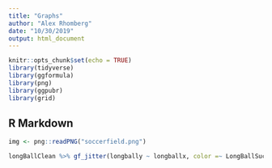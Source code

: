 ```yaml
---
title: "Graphs"
author: "Alex Rhomberg"
date: "10/30/2019"
output: html_document
---
```


```r
knitr::opts_chunk$set(echo = TRUE)
library(tidyverse)
library(ggformula)
library(png)
library(ggpubr)
library(grid)
```

## R Markdown

```r
img <- png::readPNG("soccerfield.png")
```


```r
longBallClean %>% gf_jitter(longbally ~ longballx, color =~ LongBallSuccess, width = 1, height = 1) + scale_fill_continuous(guide = FALSE) + annotation_custom(rasterGrob(img, width = unit(0.8, "npc"),height = unit(1.20,"npc")),-Inf, Inf, -Inf, Inf) + lims(x=c(-0.6,4.6), y = c(0,5))

```

